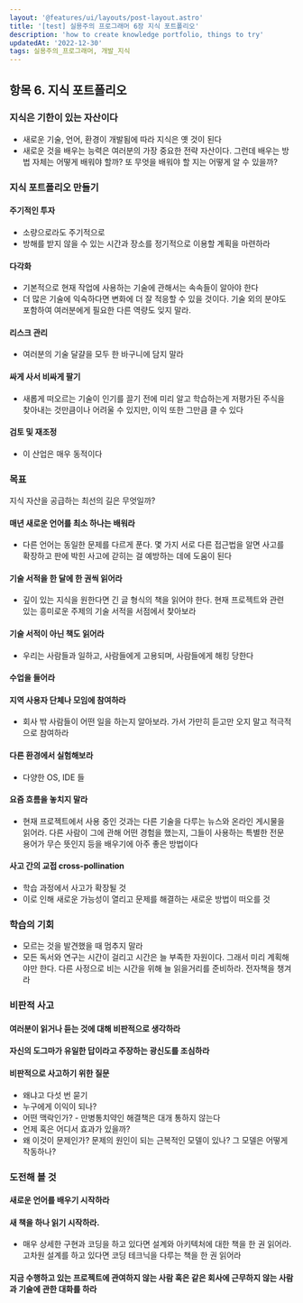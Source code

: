 ```yaml
---
layout: '@features/ui/layouts/post-layout.astro'
title: '[test] 실용주의 프로그래머 6장 지식 포트폴리오'
description: 'how to create knowledge portfolio, things to try'
updatedAt: '2022-12-30'
tags: 실용주의_프로그래머, 개발_지식
---
```



## 항목 6. 지식 포트폴리오

### 지식은 기한이 있는 자산이다

- 새로운 기술, 언어, 환경이 개발됨에 따라 지식은 옛 것이 된다
- 새로운 것을 배우는 능력은 여러분의 가장 중요한 전략 자산이다. 그런데 배우는 방법 자체는 어떻게 배워야 할까? 또 무엇을 배워야 할 지는 어떻게 알 수 있을까?

### 지식 포트폴리오 만들기

#### 주기적인 투자

- 소량으로라도 주기적으로
- 방해를 받지 않을 수 있는 시간과 장소를 정기적으로 이용할 계획을 마련하라

#### 다각화

- 기본적으로 현재 작업에 사용하는 기술에 관해서는 속속들이 알아야 한다
- 더 많은 기술에 익숙하다면 변화에 더 잘 적응할 수 있을 것이다. 기술 외의 분야도 포함하여 여러분에게 필요한 다른 역량도 잊지 말라.

#### 리스크 관리

- 여러분의 기술 달걀을 모두 한 바구니에 담지 말라

#### 싸게 사서 비싸게 팔기

- 새롭게 떠오르는 기술이 인기를 끌기 전에 미리 알고 학습하는게 저평가된 주식을 찾아내는 것만큼이나 어려울 수 있지만, 이익 또한 그만큼 클 수 있다

#### 검토 및 재조정

- 이 산업은 매우 동적이다

### 목표

지식 자산을 공급하는 최선의 길은 무엇일까?

#### 매년 새로운 언어를 최소 하나는 배워라

- 다른 언어는 동일한 문제를 다르게 푼다. 몇 가지 서로 다른 접근법을 알면 사고를 확장하고 판에 박힌 사고에 갇히는 걸 예방하는 데에 도움이 된다

#### 기술 서적을 한 달에 한 권씩 읽어라

- 깊이 있는 지식을 원한다면 긴 글 형식의 책을 읽어야 한다. 현재 프로젝트와 관련 있는 흥미로운 주제의 기술 서적을 서점에서 찾아보라

#### 기술 서적이 아닌 책도 읽어라

- 우리는 사람들과 일하고, 사람들에게 고용되며, 사람들에게 해킹 당한다

#### 수업을 들어라

#### 지역 사용자 단체나 모임에 참여하라

- 회사 밖 사람들이 어떤 일을 하는지 알아보라. 가서 가만히 듣고만 오지 말고 적극적으로 참여하라

#### 다른 환경에서 실험해보라

- 다양한 OS, IDE 들

#### 요즘 흐름을 놓치지 말라

- 현재 프로젝트에서 사용 중인 것과는 다른 기술을 다루는 뉴스와 온라인 게시물을 읽어라. 다른 사람이 그에 관해 어떤 경험을 했는지, 그들이 사용하는 특별한 전문 용어가 무슨 뜻인지 등을 배우기에 아주 좋은 방법이다

#### 사고 간의 교접 cross-pollination

- 학습 과정에서 사고가 확장될 것
- 이로 인해 새로운 가능성이 열리고 문제를 해결하는 새로운 방법이 떠오를 것

### 학습의 기회

- 모르는 것을 발견했을 때 멈추지 말라
- 모든 독서와 연구는 시간이 걸리고 시간은 늘 부족한 자원이다. 그래서 미리 계획해야만 한다. 다른 사정으로 비는 시간을 위해 늘 읽을거리를 준비하라. 전자책을 챙겨라

### 비판적 사고

#### 여러분이 읽거나 듣는 것에 대해 비판적으로 생각하라

#### 자신의 도그마가 유일한 답이라고 주장하는 광신도를 조심하라

#### 비판적으로 사고하기 위한 질문

- 왜냐고 다섯 번 묻기
- 누구에게 이익이 되나?
- 어떤 맥락인가? - 만병통치약인 해결책은 대개 통하지 않는다
- 언제 혹은 어디서 효과가 있을까?
- 왜 이것이 문제인가? 문제의 원인이 되는 근복적인 모델이 있나? 그 모델은 어떻게 작동하나?

### 도전해 볼 것

#### 새로운 언어를 배우기 시작하라

#### 새 책을 하나 읽기 시작하라.

- 매우 상세한 구현과 코딩을 하고 있다면 설계와 아키텍처에 대한 책을 한 권 읽어라. 고차원 설계를 하고 있다면 코딩 테크닉을 다루는 책을 한 권 읽어라

#### 지금 수행하고 있는 프로젝트에 관여하지 않는 사람 혹은 같은 회사에 근무하지 않는 사람과 기술에 관한 대화를 하라
